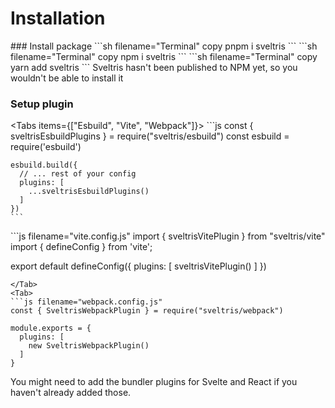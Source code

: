 
# Installation

<Steps>
### Install package
<Tabs items={['pnpm', 'npm', 'yarn']}>
  <Tab>
    ```sh filename="Terminal" copy
    pnpm i sveltris
    ```
  </Tab>
  <Tab>
    ```sh filename="Terminal" copy
    npm i sveltris
    ```
  </Tab>
  <Tab>
    ```sh filename="Terminal" copy
    yarn add sveltris
    ```
  </Tab>
</Tabs>

  <Callout type="error" emoji="️🚫">
  Sveltris hasn't been published to NPM yet, so you wouldn't be able to install it
  </Callout>

### Setup plugin

<Tabs items={["Esbuild",  "Vite", "Webpack"]}>
  <Tab>
    ```js
    const { sveltrisEsbuildPlugins } = require("sveltris/esbuild")
    const esbuild = require('esbuild')

    esbuild.build({
      // ... rest of your config
      plugins: [
        ...sveltrisEsbuildPlugins()
      ]
    })
    ```
  </Tab>
  <Tab>
  ```js filename="vite.config.js"
  import { sveltrisVitePlugin } from "sveltris/vite"
  import { defineConfig } from 'vite';

  export default defineConfig({
    plugins: [
      sveltrisVitePlugin()
    ]
  })
  ```
  </Tab>
  <Tab>
  ```js filename="webpack.config.js"
  const { SveltrisWebpackPlugin } = require("sveltris/webpack")

  module.exports = {
    plugins: [
      new SveltrisWebpackPlugin()
    ]
  }
  ```
  </Tab>
</Tabs>
  <Callout>
  You might need to add the bundler plugins for Svelte and React if you haven't already added those.
  </Callout>
</Steps>
